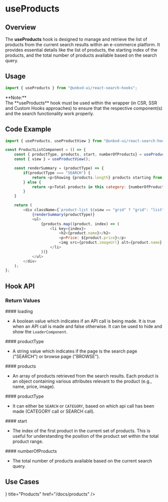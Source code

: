 
# useProducts

## Overview

The **useProducts** hook is designed to manage and retrieve the list of products from the current search results within an e-commerce platform. It provides essential details like the list of products, the starting index of the products, and the total number of products available based on the search query.

## Usage

```js copy
import { useProducts } from "@unbxd-ui/react-search-hooks";
```

<Callout type="warning">
	<div>**Note:**</div>
	<div>
		The **useProducts** hook must be used within the wrapper (in CSR, SSR and Custom Hooks approaches) to ensure that the respective component(s) and the search functionality work properly.
	</div>
</Callout>


## Code Example

```js copy {1, 4}
import { useProducts, useProductView } from "@unbxd-ui/react-search-hooks";

const ProductListComponent = () => {
    const { productType, products, start, numberOfProducts} = useProducts();
    const { view } = useProductView();

    const renderSummary = (productType) => {
        if(productType === "SEARCH") {
            return <p>Showing {products.length} products starting from index {start + 1} out of {numberOfProducts} total products.</p>
        } else {
            return <p>Total products in this category: {numberOfProducts}</p>
        }
    }

    return (
        <div className={`product-list ${view == "grid" ? "grid": "list"}`}>
            {renderSummary(productType)}
            <ul>
                {products.map((product, index) => (
                    <li key={index}>
                        <h2>{product.name}</h2>
                        <p>Price: ${product.price}</p>
                        <img src={product.imageUrl} alt={product.name} />
                    </li>
                ))}
            </ul>
        </div>
    );
};

```


## Hook API

### Return Values

<div style={{ position: "relative" }}>
	#### loading
	<Pills pills={[{ type: "type", label: "boolean" }]} left={"95px"} />
</div>

- A boolean value which indicates if an API call is being made. It is true when an API call is made and false otherwise. It can be used to hide and show the `LoaderComponent`.


<div style={{ position: "relative" }}>
	#### productType
	<Pills pills={[{ type: "type", label: "string" }]} left={"145px"} />
</div>

- A string value which indicates if the page is the search page ("SEARCH") or browse page ("BROWSE").


<div style={{ position: "relative" }}>
	#### products
	<Pills pills={[{ type: "type", label: "array" }]} left={"110px"} />
</div>

- An array of products retrieved from the search results. Each product is an object containing various attributes relevant to the product (e.g., name, price, image).


<div style={{ position: "relative" }}>
	#### productType
	<Pills pills={[{ type: "type", label: "string" }]} left={"140px"} />
</div>

- It can either be `SEARCH` or `CATEGORY`, based on which api call has been made (CATEGORY call or SEARCH call).


<div style={{ position: "relative" }}>
	#### start
	<Pills pills={[{ type: "type", label: "number" }]} left={"70px"} />
</div>

- The index of the first product in the current set of products. This is useful for understanding the position of the product set within the total product range.


<div style={{ position: "relative" }}>
	#### numberOfProducts
	<Pills pills={[{ type: "type", label: "number" }]} left={"200px"} />
</div>

- The total number of products available based on the current search query.


## Use Cases

<Cards>
	<Card icon={<ProductsIcon />} title="Products" href="/docs/products" />
</Cards>
